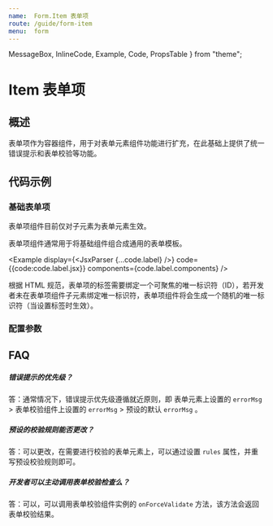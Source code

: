```yaml
---
name:  Form.Item 表单项
route: /guide/form-item
menu:  form
---
```


  MessageBox,
  InlineCode,
  Example,
  Code,
  PropsTable
} from "theme";

# Item 表单项

## 概述

表单项作为容器组件，用于对表单元素组件功能进行扩充，在此基础上提供了统一错误提示和表单校验等功能。

## 代码示例

### 基础表单项

<MessageBox messageType="danger">
  表单项组件目前仅对子元素为表单元素生效。
</MessageBox>

表单项组件通常用于将基础组件组合成通用的表单模板。

<Example
  display={<JsxParser {...code.label} />}
  code={{code:code.label.jsx}}
  components={code.label.components}
/>

<MessageBox messageType="danger">
  根据 HTML 规范，表单项的标签需要绑定一个可聚焦的唯一标识符（ID），若开发者未在表单项组件子元素绑定唯一标识符，表单项组件将会生成一个随机的唯一标识符（当设置标签时生效）。
</MessageBox>

### 配置参数

<PropsTable of={Form.Item} />

## FAQ

##### 错误提示的优先级？
答：通常情况下，错误提示优先级遵循就近原则，即 表单元素上设置的 `errorMsg` > 表单校验组件上设置的 `errorMsg` > 预设的默认 `errorMsg` 。

##### 预设的校验规则能否更改？
答：可以更改，在需要进行校验的表单元素上，可以通过设置 `rules` 属性，并重写预设校验规则即可。

##### 开发者可以主动调用表单校验检查么？
答：可以，可以调用表单校验组件实例的 `onForceValidate` 方法，该方法会返回表单校验结果。
